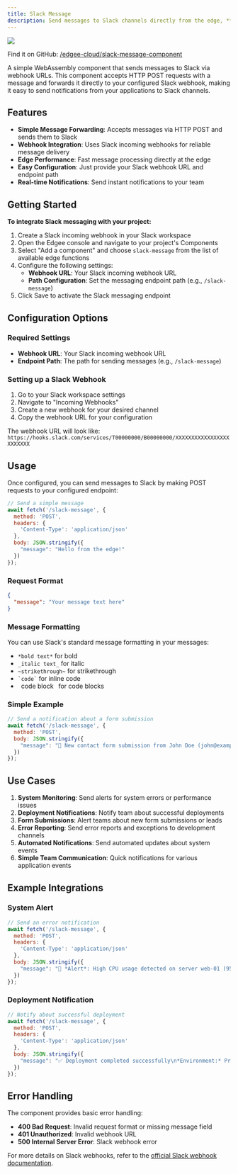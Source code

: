 ```yaml
---
title: Slack Message
description: Send messages to Slack channels directly from the edge, **powered by edge functions**.
---
```


<img src="/images/banners/slack-message.png" className="rounded-lg" noZoom />


<EdgeeSdk />

Find it on GitHub: [<Icon icon="github" iconType="solid" /> /edgee-cloud/slack-message-component](https://github.com/edgee-cloud/slack-message-component)

A simple WebAssembly component that sends messages to Slack via webhook URLs. This component accepts HTTP POST requests with a message and forwards it directly to your configured Slack webhook, making it easy to send notifications from your applications to Slack channels.

## Features

- **Simple Message Forwarding**: Accepts messages via HTTP POST and sends them to Slack
- **Webhook Integration**: Uses Slack incoming webhooks for reliable message delivery
- **Edge Performance**: Fast message processing directly at the edge
- **Easy Configuration**: Just provide your Slack webhook URL and endpoint path
- **Real-time Notifications**: Send instant notifications to your team

## Getting Started

**To integrate Slack messaging with your project:**

1. Create a Slack incoming webhook in your Slack workspace
2. Open the Edgee console and navigate to your project's Components
3. Select "Add a component" and choose `slack-message` from the list of available edge functions
4. Configure the following settings:
   - **Webhook URL**: Your Slack incoming webhook URL
   - **Path Configuration**: Set the messaging endpoint path (e.g., `/slack-message`)
5. Click Save to activate the Slack messaging endpoint

## Configuration Options

### Required Settings
- **Webhook URL**: Your Slack incoming webhook URL
- **Endpoint Path**: The path for sending messages (e.g., `/slack-message`)

### Setting up a Slack Webhook
1. Go to your Slack workspace settings
2. Navigate to "Incoming Webhooks"
3. Create a new webhook for your desired channel
4. Copy the webhook URL for your configuration

The webhook URL will look like: `https://hooks.slack.com/services/T00000000/B00000000/XXXXXXXXXXXXXXXXXXXXXXXX`

## Usage

Once configured, you can send messages to Slack by making POST requests to your configured endpoint:

```javascript
// Send a simple message
await fetch('/slack-message', {
  method: 'POST',
  headers: {
    'Content-Type': 'application/json'
  },
  body: JSON.stringify({
    "message": "Hello from the edge!"
  })
});
```

### Request Format
```json
{
  "message": "Your message text here"
}
```

### Message Formatting
You can use Slack's standard message formatting in your messages:
- `*bold text*` for bold
- `_italic text_` for italic
- `~strikethrough~` for strikethrough
- ``` `code` ``` for inline code
- ``` ```code block``` ``` for code blocks

### Simple Example
```javascript
// Send a notification about a form submission
await fetch('/slack-message', {
  method: 'POST',
  body: JSON.stringify({
    "message": "📧 New contact form submission from John Doe (john@example.com)"
  })
});
```


## Use Cases

1. **System Monitoring**: Send alerts for system errors or performance issues
2. **Deployment Notifications**: Notify team about successful deployments
3. **Form Submissions**: Alert teams about new form submissions or leads
4. **Error Reporting**: Send error reports and exceptions to development channels
5. **Automated Notifications**: Send automated updates about system events
6. **Simple Team Communication**: Quick notifications for various application events

## Example Integrations

### System Alert
```javascript
// Send an error notification
await fetch('/slack-message', {
  method: 'POST',
  headers: {
    'Content-Type': 'application/json'
  },
  body: JSON.stringify({
    "message": "🚨 *Alert*: High CPU usage detected on server web-01 (95%)"
  })
});
```

### Deployment Notification
```javascript
// Notify about successful deployment
await fetch('/slack-message', {
  method: 'POST',
  headers: {
    'Content-Type': 'application/json'
  },
  body: JSON.stringify({
    "message": "✅ Deployment completed successfully\n*Environment:* Production\n*Version:* v2.1.0"
  })
});
```

## Error Handling

The component provides basic error handling:

- **400 Bad Request**: Invalid request format or missing message field
- **401 Unauthorized**: Invalid webhook URL
- **500 Internal Server Error**: Slack webhook error

For more details on Slack webhooks, refer to the 
[official Slack webhook documentation](https://api.slack.com/messaging/webhooks).
